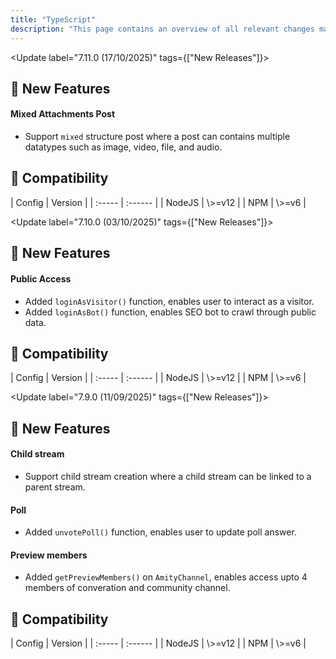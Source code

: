 ```yaml
---
title: "TypeScript"
description: "This page contains an overview of all relevant changes made to the TypeScript SDK"
---
```



<Update label="7.11.0  (17/10/2025)" tags={["New Releases"]}>
  ## 🚀 New Features

  #### Mixed Attachments Post

  - Support `mixed` structure post where a post can contains multiple datatypes such as image, video, file, and audio.

  ## 🧩 Compatibility

  <AccordionGroup>
    <Accordion title="Environment" icon="gear">
      | Config | Version |
      | :----- | :------ |
      | NodeJS | \>=v12  |
      | NPM    | \>=v6   |
    </Accordion>
  </AccordionGroup>
</Update>

<Update label="7.10.0  (03/10/2025)" tags={["New Releases"]}>
  ## 🚀 New Features

  #### Public Access

  - Added `loginAsVisitor()` function, enables user to interact as a visitor.
  - Added `loginAsBot()` function, enables SEO bot to crawl through public data.

  ## 🧩 Compatibility

  <AccordionGroup>
    <Accordion title="Environment" icon="gear">
      | Config | Version |
      | :----- | :------ |
      | NodeJS | \>=v12  |
      | NPM    | \>=v6   |
    </Accordion>
  </AccordionGroup>
</Update>

<Update label="7.9.0  (11/09/2025)" tags={["New Releases"]}>
  ## 🚀 New Features

  #### Child stream

  - Support child stream creation where a child stream can be linked to a parent stream.

  #### Poll

  - Added `unvotePoll()` function, enables user to update poll answer.

  #### Preview members

  - Added `getPreviewMembers()` on `AmityChannel`, enables access upto 4 members of converation and community channel.


  ## 🧩 Compatibility

  <AccordionGroup>
    <Accordion title="Environment" icon="gear">
      | Config | Version |
      | :----- | :------ |
      | NodeJS | \>=v12  |
      | NPM    | \>=v6   |
    </Accordion>
  </AccordionGroup>
</Update>
